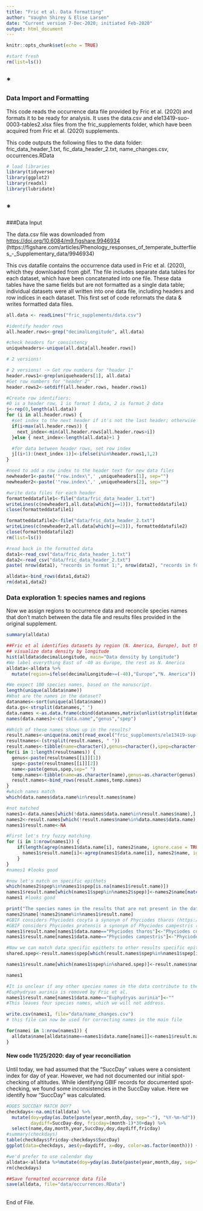 ```yaml
---
title: "Fric et al. Data formatting"
author: "Vaughn Shirey & Elise Larsen"
date: "Current version 7-Dec-2020; initiated Feb-2020"
output: html_document
---
```

```r
knitr::opts_chunk$set(echo = TRUE)

#start fresh
rm(list=ls())
```
<h2>*</h2>
<h3> Data Import and Formatting</h3>
<p>This code reads the occurrence data file provided by Fric et al. (2020) and formats it to be ready for analysis. It uses the data.csv and ele13419-suo-0003-tables2.xlsx files from the fric_supplements folder, which have been acquired from Fric et al. (2020) supplements. </p>
<p>This code outputs the following files to the data folder: 
fric_data_header_1.txt, fic_data_header_2.txt, name_changes.csv, occurrences.RData</p>
```r
# load libraries
library(tidyverse)
library(ggplot2)
library(readxl)
library(lubridate)
```
<h2>*</h2>
###Data Input
<p>The data.csv file was downloaded from <a href="https://doi.org/10.6084/m9.figshare.9946934">https://doi.org/10.6084/m9.figshare.9946934</a>
(https://figshare.com/articles/Phenology_responses_of_temperate_butterflies_-_Supplementary_data/9946934) </p>
<p>This cvs datafile contains the occurrence data used in Fric et al. (2020), which they downloaded from gbif. The file includes separate data tables for each dataset, which have been concatenated into one file. These data tables have the same fields but are not formatted as a single data table; individual datasets were all written into one data file, including headers and row indices in each dataset. This first set of code reformats the data & writes formatted data files. </p>

```r
all.data <- readLines("fric_supplements/data.csv")

#identify header rows
all.header.rows<-grep("decimalLongitude", all.data)

#check headers for consistency
uniqueheaders<-unique(all.data[all.header.rows])

# 2 versions! 

# 2 versions! -> Get row numbers for "header 1"
header.rows1<-grep(uniqueheaders[1], all.data)
#Get row numbers for "header 2" 
header.rows2<-setdiff(all.header.rows, header.rows1)

#Create row identifiers: 
#0 is a header row, 1 is format 1 data, 2 is format 2 data
j<-rep(0,length(all.data))
for (i in all.header.rows) {
  #set index to the next header if it's not the last header; otherwise set to end of datafile + 1
  if(i<max(all.header.rows)) {
    next_index<-min(all.header.rows[all.header.rows>i])
  }else { next_index<-length(all.data)+1 }

  #for data between header rows, set row index
  j[(i+1):(next_index-1)]<-ifelse(i%in%header.rows1,1,2)
}

#need to add a row index to the header text for new data files
newheader1<-paste('"row.index\",' ,uniqueheaders[1], sep="")
newheader2<-paste('"row.index\",' ,uniqueheaders[2], sep="")

#write data files for each header 
formatteddatafile1<-file("data/fric_data_header_1.txt")
writeLines(c(newheader1,all.data[which(j==1)]), formatteddatafile1)
close(formatteddatafile1)

formatteddatafile2<-file("data/fric_data_header_2.txt")
writeLines(c(newheader2,all.data[which(j==2)]), formatteddatafile2)
close(formatteddatafile2)
rm(list=ls())

#read back in the formatted data
data1<-read_csv("data/fric_data_header_1.txt")
data2<-read_csv("data/fric_data_header_2.txt")
paste( nrow(data1), "records in format 1;", nrow(data2), "records in format 2")

alldata<-bind_rows(data1,data2)
rm(data1,data2)
```
### Data exploration 1: species names and regions
Now we assign regions to occurrence data and reconcile species names that don't match between the data file and results files provided in the original supplement.
```r
summary(alldata)

##Fric et al identifies datasets by region (N. America, Europe), but the data file does not include this information. We label data by region using longitude:
## visualize data density by longitude
hist(alldata$decimalLongitude, main="Data density by Longitude") 
#We label everything East of -40 as Europe, the rest as N. America 
alldata<-alldata %>% 
  mutate(region=ifelse(decimalLongitude>=(-40),"Europe","N. America"))

#We expect 100 species names, based on the manuscript.
length(unique(alldata$name))
#What are the names in the dataset?
datanames<-sort(unique(alldata$name))
data.gs<-strsplit(datanames," ")
data.names <-as.data.frame(cbind(datanames,matrix(unlist(strsplit(datanames," ")),ncol=2,byrow=T)))
names(data.names)<-c("data.name","genus","spep")

#Which of these names shows up in the results?
result.names<-unique(na.omit(read_excel("fric_supplements/ele13419-sup-0003-tables2.xlsx", sheet="~latitude", range="A3:A113"))$Species)
resultnames<-(strsplit(result.names, " "))
result.names<-tibble(name=character(),genus=character(),spep=character())
for(i in 1:length(resultnames)) {
  genus<-paste(resultnames[[i]][1])
  spep<-paste(resultnames[[i]][2])
  name<-paste(genus,spep,sep=" ")
  temp.names<-tibble(name=as.character(name),genus=as.character(genus),spep=as.character(spep))
  result.names<-bind_rows(result.names,temp.names)
}
#which names match
which(data.names$data.name%in%result.names$name)

#not matched
names1<-data.names[which(!data.names$data.name%in%result.names$name),]
names2<-result.names[which(!result.names$name%in%data.names$data.name),]
names1$result.name<-NA

#First let's try fuzzy matching
for (i in 1:nrow(names1)) {
    if(length(agrep(names1$data.name[i], names2$name, ignore.case = TRUE, value = TRUE, max.distance = 0.1))>0) {
      names1$result.name[i]<-agrep(names1$data.name[i], names2$name, ignore.case = TRUE, value = TRUE, max.distance = 0.2)
    }
}
#names1 #looks good

#now let's match on specific epithets
which(names2$spep%in%names1$spep[is.na(names1$result.name)])
names1$result.name[which(names1$spep%in%names2$spep)]<-names2$name[match(names1$spep[which(names1$spep%in%names2$spep)],names2$spep)]
names1 #looks good

print("The species names in the results that are not present in the data are:")
names2$name[!names2$name%in%names1$result.name]
#GBIF considers Phyciodes cocyta a synonym of Phyciodes tharos (https://www.gbif.org/species/1918971)
#GBIF considers Phyciodes pratensis a synonym of Phyciodes campestris (https://www.gbif.org/fr/species/1918960)
names1$result.name[names1$data.name=="Phyciodes tharos"]<-"Phyciodes cocyta"
names1$result.name[names1$data.name=="Phyciodes campestris"]<-"Phyciodes pratensis"

#Now we can match data specific epithets to other results specific epithets
shared.spep<-result.names$spep[which(result.names$spep%in%names1$spep[is.na(names1$result.name)])]

names1$result.name[which(names1$spep%in%shared.spep)]<-result.names$name[which(result.names$spep%in%shared.spep)]

names1

#It is unclear if any other species names in the data contribute to the results.
#Euphydryas aurinia is removed by Fric et al.
names1$result.name[names1$data.name=="Euphydryas aurinia"]<-""
#This leaves four species names, which we will not address.

write.csv(names1, file="data/name_changes.csv")
# this file can now be used for correcting names in the main file

for(namei in 1:nrow(names1)) {
  alldata$name[alldata$name==names1$data.name[namei]]<-names1$result.name[namei]
}

```
<h4> New code 11/25/2020: day of year reconciliation</h4>
<p>Until today, we had assumed that the "SuccDay" values were a consistent index for day of year. However, we had not documented our initial spot-checking of altitudes. While identifying GBIF records for documented spot-checking, we found some inconsistencies in the SuccDay value. Here we identify how "SuccDay" was calculated.</p>

```r
#DOES SUCCDAY MATCH DOY?
checkdays<-na.omit(alldata) %>%
  mutate(doy=yday(as.Date(paste(year,month,day, sep="-"), "%Y-%m-%d")), 
         daydiff=SuccDay-doy, fricday=(month-1)*30+day) %>%
  select(name,day,month,year,SuccDay,doy,daydiff,fricday)
#summary(checkdays)
table(checkdays$fricday-checkdays$SuccDay)
ggplot(data=checkdays, aes(y=daydiff, x=doy, color=as.factor(month))) + geom_jitter()

#we'd prefer to use calendar day
alldata<-alldata %>%mutate(doy=yday(as.Date(paste(year,month,day, sep="-"),"%Y-%m-%d")))
rm(checkdays)

##Save formatted occurrence data file
save(alldata, file="data/occurrences.RData")
```
<br>End of File.